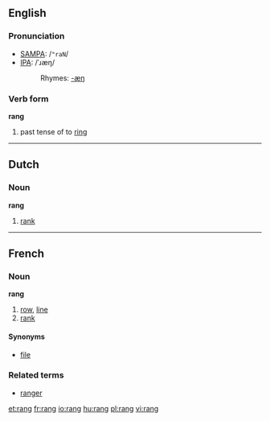 ==English==

===Pronunciation===
*[[w:SAMPA|SAMPA]]: /<tt>"raN</tt>/
*[[w:IPA|IPA]]: /ˈɹæŋ/
*:Rhymes: [[Rhymes:English:-æŋ|-æŋ]]

===Verb form===

'''rang'''

# past tense of to [[ring]]

----

==Dutch==
===Noun===
'''rang''' {{m}}

# [[rank]]

----

==French==
===Noun===
'''rang''' {{m}}

# [[row]], [[line]]
# [[rank]]

====Synonyms====
*[[file]]

===Related terms===
*[[ranger]]

[[et:rang]]
[[fr:rang]]
[[io:rang]]
[[hu:rang]]
[[pl:rang]]
[[vi:rang]]